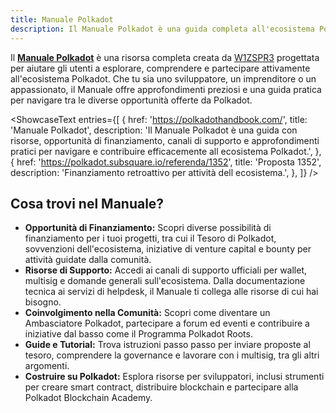 ```yaml
---
title: Manuale Polkadot
description: Il Manuale Polkadot è una guida completa all'ecosistema Polkadot, inclusi progetti, strumenti e risorse.
---
```



Il **[Manuale Polkadot](https://polkadothandbook.com/)** è una risorsa completa creata da [W1ZSPR3](https://x.com/replghost) progettata per aiutare gli utenti a esplorare, comprendere e partecipare attivamente all'ecosistema Polkadot. Che tu sia uno sviluppatore, un imprenditore o un appassionato, il Manuale offre approfondimenti preziosi e una guida pratica per navigare tra le diverse opportunità offerte da Polkadot.

<ShowcaseText
  entries={[
    {
      href: 'https://polkadothandbook.com/',
      title: 'Manuale Polkadot',
      description: 'Il Manuale Polkadot è una guida con risorse, opportunità di finanziamento, canali di supporto e approfondimenti pratici per navigare e contribuire efficacemente all ecosistema Polkadot.',
    },
       {
      href: 'https://polkadot.subsquare.io/referenda/1352',
      title: 'Proposta 1352',
      description: 'Finanziamento retroattivo per attività dell ecosistema.',
    },
  ]}
/>

## Cosa trovi nel Manuale?
- **Opportunità di Finanziamento:** Scopri diverse possibilità di finanziamento per i tuoi progetti, tra cui il Tesoro di Polkadot, sovvenzioni dell'ecosistema, iniziative di venture capital e bounty per attività guidate dalla comunità.
- **Risorse di Supporto:** Accedi ai canali di supporto ufficiali per wallet, multisig e domande generali sull'ecosistema. Dalla documentazione tecnica ai servizi di helpdesk, il Manuale ti collega alle risorse di cui hai bisogno.
- **Coinvolgimento nella Comunità:** Scopri come diventare un Ambasciatore Polkadot, partecipare a forum ed eventi e contribuire a iniziative dal basso come il Programma Polkadot Roots.
- **Guide e Tutorial:** Trova istruzioni passo passo per inviare proposte al tesoro, comprendere la governance e lavorare con i multisig, tra gli altri argomenti.
- **Costruire su Polkadot:** Esplora risorse per sviluppatori, inclusi strumenti per creare smart contract, distribuire blockchain e partecipare alla Polkadot Blockchain Academy.

